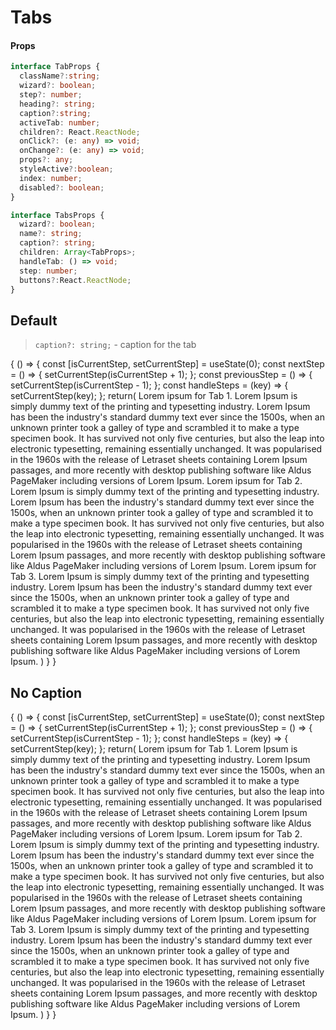 
<Meta title="Components/Tabs" component={Tabs} />

# Tabs

#### Props

```typescript
interface TabProps {
  className?:string;
  wizard?: boolean;
  step?: number;
  heading?: string;
  caption?:string;
  activeTab: number;
  children?: React.ReactNode;
  onClick?: (e: any) => void;
  onChange?: (e: any) => void;
  props?: any;
  styleActive?:boolean;
  index: number;
  disabled?: boolean;
}

interface TabsProps {
  wizard?: boolean;
  name?: string;
  caption?: string;
  children: Array<TabProps>;
  handleTab: () => void;
  step: number;
  buttons?:React.ReactNode;
}
```

## Default

> `caption?: string;` - caption for the tab

<Preview>
  <Story name="default">
    {
      () => {
        const [isCurrentStep, setCurrentStep] = useState(0);
        const nextStep = () => {
          setCurrentStep(isCurrentStep + 1);
        };
        const previousStep = () => {
          setCurrentStep(isCurrentStep - 1);
        };
        const handleSteps = (key) => {
          setCurrentStep(key);
        };
        return(
          <Tabs step={isCurrentStep} handleTab={handleSteps}>
            <Tab heading="Tab 1" caption="Lorem ipsum for Tab 1. Lorem Ipsum is simply dummy text" >
              <Text>Lorem ipsum for Tab 1. Lorem Ipsum is simply dummy text of the printing and typesetting industry. Lorem Ipsum has been the industry's standard dummy text ever since the 1500s, when an unknown printer took a galley of type and scrambled it to make a type specimen book. It has survived not only five centuries, but also the leap into electronic typesetting, remaining essentially unchanged. It was popularised in the 1960s with the release of Letraset sheets containing Lorem Ipsum passages, and more recently with desktop publishing software like Aldus PageMaker including versions of Lorem Ipsum.</Text>
            </Tab>
            <Tab heading="Tab 2" caption="Lorem ipsum for Tab 1. Lorem Ipsum is simply dummy text" >
              <Text>Lorem ipsum for Tab 2. Lorem Ipsum is simply dummy text of the printing and typesetting industry. Lorem Ipsum has been the industry's standard dummy text ever since the 1500s, when an unknown printer took a galley of type and scrambled it to make a type specimen book. It has survived not only five centuries, but also the leap into electronic typesetting, remaining essentially unchanged. It was popularised in the 1960s with the release of Letraset sheets containing Lorem Ipsum passages, and more recently with desktop publishing software like Aldus PageMaker including versions of Lorem Ipsum.</Text>
            </Tab>
            <Tab heading="Tab 3" caption="Lorem ipsum for Tab 1. Lorem Ipsum is simply dummy text">
              <Text>Lorem ipsum for Tab 3. Lorem Ipsum is simply dummy text of the printing and typesetting industry. Lorem Ipsum has been the industry's standard dummy text ever since the 1500s, when an unknown printer took a galley of type and scrambled it to make a type specimen book. It has survived not only five centuries, but also the leap into electronic typesetting, remaining essentially unchanged. It was popularised in the 1960s with the release of Letraset sheets containing Lorem Ipsum passages, and more recently with desktop publishing software like Aldus PageMaker including versions of Lorem Ipsum.</Text>
            </Tab>
          </Tabs>
        )
      }
    }
  </Story>
</Preview>

## No Caption

<Preview>
  <Story name="nocaption">
    {
      () => {
        const [isCurrentStep, setCurrentStep] = useState(0);
        const nextStep = () => {
          setCurrentStep(isCurrentStep + 1);
        };
        const previousStep = () => {
          setCurrentStep(isCurrentStep - 1);
        };
        const handleSteps = (key) => {
          setCurrentStep(key);
        };
        return(
          <Tabs step={isCurrentStep} handleTab={handleSteps}>
            <Tab heading="Tab 1">
              <Text>Lorem ipsum for Tab 1. Lorem Ipsum is simply dummy text of the printing and typesetting industry. Lorem Ipsum has been the industry's standard dummy text ever since the 1500s, when an unknown printer took a galley of type and scrambled it to make a type specimen book. It has survived not only five centuries, but also the leap into electronic typesetting, remaining essentially unchanged. It was popularised in the 1960s with the release of Letraset sheets containing Lorem Ipsum passages, and more recently with desktop publishing software like Aldus PageMaker including versions of Lorem Ipsum.</Text>
            </Tab>
            <Tab heading="Tab 2">
              <Text>Lorem ipsum for Tab 2. Lorem Ipsum is simply dummy text of the printing and typesetting industry. Lorem Ipsum has been the industry's standard dummy text ever since the 1500s, when an unknown printer took a galley of type and scrambled it to make a type specimen book. It has survived not only five centuries, but also the leap into electronic typesetting, remaining essentially unchanged. It was popularised in the 1960s with the release of Letraset sheets containing Lorem Ipsum passages, and more recently with desktop publishing software like Aldus PageMaker including versions of Lorem Ipsum.</Text>
            </Tab>
            <Tab heading="Tab 3">
              <Text>Lorem ipsum for Tab 3. Lorem Ipsum is simply dummy text of the printing and typesetting industry. Lorem Ipsum has been the industry's standard dummy text ever since the 1500s, when an unknown printer took a galley of type and scrambled it to make a type specimen book. It has survived not only five centuries, but also the leap into electronic typesetting, remaining essentially unchanged. It was popularised in the 1960s with the release of Letraset sheets containing Lorem Ipsum passages, and more recently with desktop publishing software like Aldus PageMaker including versions of Lorem Ipsum.</Text>
            </Tab>
          </Tabs>
        )
      }
    }
  </Story>
</Preview>
